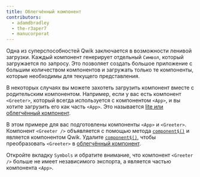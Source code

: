 ```yaml
---
title: Облегчённый компонент
contributors:
  - adamdbradley
  - the-r3aper7
  - manucorporat
---
```


Одна из суперспособностей Qwik заключается в возможности ленивой загрузки. Каждый компонент генерирует отдельный `Символ`, который загружается по запросу. Это позволяет создать большое приложение с большим количеством компонентов и загружать только те компоненты, которые необходимы для текущего представления.

В некоторых случаях вы можете захотеть загрузить компонент вместе с родительским компонентом. Например, если у вас есть компонент `<Greeter>`, который всегда используется с компонентом `<App>`, и вы хотите загрузить его как часть `<App>`. Это называется [lite или облегчённый компонент](/docs/components/lite-components).

В этом примере для вас подготовлены компоненты `<App>` и `<Greeter>`. Компонент `<Greeter />` объявляется с помощью метода [`component$()`](/docs/components/overview/index.mdx#component) и является компонентом Qwik. Удалите [`component$()`](/docs/components/overview/index.mdx#component), чтобы преобразовать `<Greeter>` в [облегчённый компонент](/docs/components/lite-components).

Откройте вкладку `Symbols` и обратите внимание, что компонент `<Greeter />` больше не имеет независимого экспорта, а является частью компонента `<App>`.

